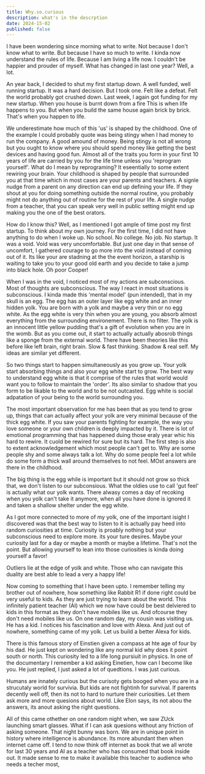 ```yaml
---
title: Why.so.curious
description: what's in the descrption
date: 2024-15-02
published: false
---
```


I have been wondering since morning what to write. Not because I don't know what to write. But because I have so much to write. I kinda now understand the rules of life. Because I am living a life now. I couldn't be happier and prouder of myself. What has changed in last one year? Well, a lot.

An year back, I decided to shut my first startup down. A well funded, well running startup. It was a hard decision. But I took one. Felt like a defeat. Felt the world probably got crushed down. Last week, I again got funding for my new startup. When you house is burnt down from a fire This is when life happens to you. But when you build the same house again brick by brick. That's when you happen to life.

We underestimate how much of this 'us' is shaped by the childhood. One of the example I could probably quote was being stingy when I had money to run the company. A good amound of money. Being stingy is not all wrong but you ought to know where you should spend money like getting the best devices and having good fun. Almost all of the traits you form in your first 10 years of life are carried by you for the life time unless you 'reprogram yourself'. What do I mean by reprograming? It eseentially to some extent rewiring your brain. Your childhood is shaped by people that surrounded you at that time which in most cases are your parents and teachers. A signle nudge from a parent on any direction can end up defining your life. If they shout at you for doing something outside the normal routine, you probably might not do anything out of routine for the rest of your life. A single nudge from a teacher, that you can speak very well in public setting might end up making you the one of the best orators.

How do I know this? Well, as I mentioned I got ample of time post my first startup. To think about my own journey. For the first time, I did not have anything to do when I woke up. No school. No college. No job. No startup. It was a void. Void was very uncomfortable. But just one day in that sense of uncomfort, I gathered courage to go more into the void instead of coming out of it. Its like your are stadning at the the event horizon, a starship is waiting to take you to your good old earth and you decide to take a jump into black hole. Oh poor Cooper!

When I was in the void, I noticed most of my actions are subconscious. Most of thoughts are subconscious. The way I react in most situations is subconscious. I kinda made this 'mental model' (pun intended), that in my skull is an egg. The egg has an outer layer like egg white and an inner hidden yolk. You are born with a yolk and maybe a very thin or no egg white. As the egg white is very thin when you are young, you absorb almost everything from the surrounding environement. There is no filter. The yolk is an innocent little yellow pudding that's a gift of evolution when you are in the womb. But as you come out, it start to actually actually abosrob things like a sponge from the external world. There have been theories like this before like left brain, right brain. Slow & fast thinking. Shadow & real self. My ideas are similar yet different.

So two things start to happen simultaneously as you grow up. Your yolk start absorbing things and also your egg white start to grow. The best way to understand egg white is that it comprise of the rules that world would want you to follow to maintain the 'order'. Its also similar to shadow that you form to be likable to the world and to be not outcasted. Egg white is social adpatation of your being to the world surrounding you.

The most important observation for me has been that as you tend to grow up, things that can actually affect your yolk are very minimal because of the thick egg white. If you saw your parents fighting for example, the way you love someone or your own children is deeply impacted by it. There is lot of emotional programming that has happened duing those eraly year whic his hard to rewire. It cuold be rewired for sure but its hard. The first step is also to extent acknowledgement which most people can't get to. Why are some people shy and some always talk a lot. Why do some people feel a lot while do some form a thick wall around themselves to not feel. MOst answers are there in the childhood.

The big thing is the egg while is important but it should not grow so thick that, we don't listen to our subconsious. What the oldies use to call 'gut feel' is actually what our yolk wants. There alwasy comes a day of recoking when you yolk can't take it anymore, when all you have done is ignored it and taken a shallow shelter under the egg white.

As I got more connected to more of my yolk, one of the important isight I discovered was that the best way to listen to it is actually pay heed into random curiosities at time. Curiosity is proably nothing but your subconscious need to explore more. its your ture desires. Maybe your curiosity last for a day or maybe a month or maybe a lifetime. That's not the point. But allowing yourself to lean into those curiosities is kinda doing yourself a favor!

Outliers lie at the edge of yolk and white. Those who can navigate this duality are best able to lead a very a happy life!

Now coming to something that I have been upto. I remember telling my brother out of nowhere, how something like Rabbit R1 if done right could be very useful to kids. As they are just trying to learn about the world. This infinitely patient teacher (AI) which we now have could be best delviered to kids in this format as they don't have mobiles like us. And ofcourse they don't need mobiles like us. On one random day, my cousin was visiting us. He has a kid. I notices his fascination and love with Alexa. And just out of nowhere, something came of my yolk. Let us build a better Alexa for kids.

There is this famous story of Einstien given a compass at hte age of four by his dad. He just kept on wondering like any normal kid why does it point south or north. This curiosity led to a life long pursiuit in physics. In one of the documentary I remember a kid asking Einetien, how can I become like you. He just replied, I just asked a lot of quedtions. I was just curious.

Humans are innately curious but the curisoty gets booged when you are in a strucutaly world for survivia. But kids are not fightinh for survival. If parents decently well off, then its not to hard to nurture their curiosities. Let them ask more and more quesions about world. Like Elon says, its not abou the answers, its anout asking the right questions.

All of this came othether on one random night when, we saw ZUck launching smart glasses. What if I can ask quesions without any friction of asking someone. That night bunny was born. We are in unique point in history where intelligence is abundance. Its more abundant then when internet came off. I tend to now think off internet as book that we all wrote for last 30 years and AI as a teacher who has consumed that book inside out. It made sense to me to make it available this teacher to audience who needs a techer most,
